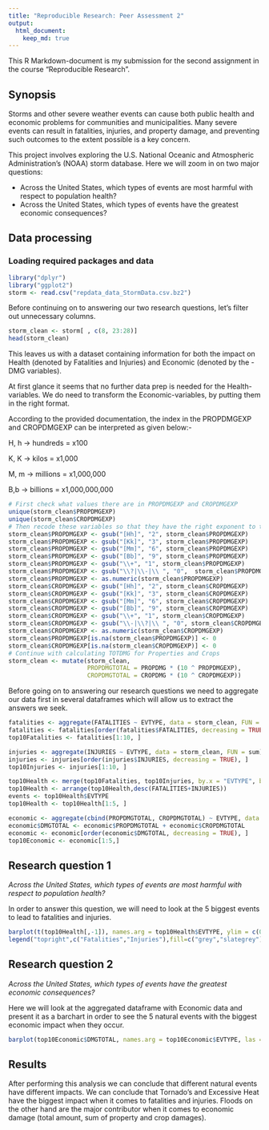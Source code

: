 ```yaml
---
title: "Reproducible Research: Peer Assessment 2"
output: 
  html_document:
    keep_md: true
---
```


This R Markdown-document is my submission for the second assignment in the course "Reproducible Research".

## Synopsis

Storms and other severe weather events can cause both public health and economic problems for communities and municipalities. Many severe events can result in fatalities, injuries, and property damage, and preventing such outcomes to the extent possible is a key concern.

This project involves exploring the U.S. National Oceanic and Atmospheric Administration's (NOAA) storm database. Here we will zoom in on two major questions:

* Across the United States, which types of events are most harmful with respect to population health?
* Across the United States, which types of events have the greatest economic consequences?


## Data processing
### Loading required packages and data

```r
library("dplyr")
library("ggplot2")
storm <- read.csv("repdata_data_StormData.csv.bz2")
```

Before continuing on to answering our two research questions, let's filter out unnecessary columns.

```r
storm_clean <- storm[ , c(8, 23:28)]
head(storm_clean)
```
This leaves us with a dataset containing information for both the impact on Health (denoted by Fatalities and Injuries) and Economic (denoted by the -DMG variables).

At first glance it seems that no further data prep is needed for the Health-variables. We do need to transform the Economic-variables, by putting them in the right format.

According to the provided documentation, the index in the PROPDMGEXP and CROPDMGEXP can be interpreted as given below:-

H, h -> hundreds = x100

K, K -> kilos = x1,000

M, m -> millions = x1,000,000

B,b -> billions = x1,000,000,000


```r
# First check what values there are in PROPDMGEXP and CROPDMGEXP
unique(storm_clean$PROPDMGEXP)
unique(storm_clean$CROPDMGEXP)
# Then recode these variables so that they have the right exponent to them
storm_clean$PROPDMGEXP <- gsub("[Hh]", "2", storm_clean$PROPDMGEXP)
storm_clean$PROPDMGEXP <- gsub("[Kk]", "3", storm_clean$PROPDMGEXP)
storm_clean$PROPDMGEXP <- gsub("[Mm]", "6", storm_clean$PROPDMGEXP)
storm_clean$PROPDMGEXP <- gsub("[Bb]", "9", storm_clean$PROPDMGEXP)
storm_clean$PROPDMGEXP <- gsub("\\+", "1", storm_clean$PROPDMGEXP)
storm_clean$PROPDMGEXP <- gsub("\\?|\\-|\\ ", "0",  storm_clean$PROPDMGEXP)
storm_clean$PROPDMGEXP <- as.numeric(storm_clean$PROPDMGEXP)
storm_clean$CROPDMGEXP <- gsub("[Hh]", "2", storm_clean$CROPDMGEXP)
storm_clean$CROPDMGEXP <- gsub("[Kk]", "3", storm_clean$CROPDMGEXP)
storm_clean$CROPDMGEXP <- gsub("[Mm]", "6", storm_clean$CROPDMGEXP)
storm_clean$CROPDMGEXP <- gsub("[Bb]", "9", storm_clean$CROPDMGEXP)
storm_clean$CROPDMGEXP <- gsub("\\+", "1", storm_clean$CROPDMGEXP)
storm_clean$CROPDMGEXP <- gsub("\\-|\\?|\\ ", "0", storm_clean$CROPDMGEXP)
storm_clean$CROPDMGEXP <- as.numeric(storm_clean$CROPDMGEXP)
storm_clean$PROPDMGEXP[is.na(storm_clean$PROPDMGEXP)] <- 0
storm_clean$CROPDMGEXP[is.na(storm_clean$CROPDMGEXP)] <- 0
# Continue with calculating TOTDMG for Properties and Crops
storm_clean <- mutate(storm_clean, 
                      PROPDMGTOTAL = PROPDMG * (10 ^ PROPDMGEXP), 
                      CROPDMGTOTAL = CROPDMG * (10 ^ CROPDMGEXP))
```

Before going on to answering our research questions we need to aggregate our data first in several dataframes which will allow us to extract the answers we seek.

```r
fatalities <- aggregate(FATALITIES ~ EVTYPE, data = storm_clean, FUN = sum)
fatalities <- fatalities[order(fatalities$FATALITIES, decreasing = TRUE), ]
top10Fatalities <- fatalities[1:10, ]
```

```r
injuries <- aggregate(INJURIES ~ EVTYPE, data = storm_clean, FUN = sum)
injuries <- injuries[order(injuries$INJURIES, decreasing = TRUE), ]
top10Injuries <- injuries[1:10, ]
```

```r
top10Health <- merge(top10Fatalities, top10Injuries, by.x = "EVTYPE", by.y = "EVTYPE")
top10Health <- arrange(top10Health,desc(FATALITIES+INJURIES))
events <- top10Health$EVTYPE
top10Health <- top10Health[1:5, ]
```

```r
economic <- aggregate(cbind(PROPDMGTOTAL, CROPDMGTOTAL) ~ EVTYPE, data = storm_clean, FUN=sum)
economic$DMGTOTAL <- economic$PROPDMGTOTAL + economic$CROPDMGTOTAL
economic <- economic[order(economic$DMGTOTAL, decreasing = TRUE), ]
top10Economic <- economic[1:5,]
```


## Research question 1

<i> Across the United States, which types of events are most harmful with respect to population health? </i>

In order to answer this question, we will need to look at the 5 biggest events to lead to fatalities and injuries.

```r
barplot(t(top10Health[,-1]), names.arg = top10Health$EVTYPE, ylim = c(0,100000), beside = T, cex.names = 0.8, col = c("grey", "slategrey"), main="Natural Disasters w/ Biggest Impact on Public Health")
legend("topright",c("Fatalities","Injuries"),fill=c("grey","slategrey"),bty = "n")
```



## Research question 2

<i>Across the United States, which types of events have the greatest economic consequences? </i>

Here we will look at the aggregated dataframe with Economic data and present it as a barchart in order to see the 5 natural events with the biggest economic impact when they occur.

```r
barplot(top10Economic$DMGTOTAL, names.arg = top10Economic$EVTYPE, las = 2, col = "slategrey", main = "Natural Disasters w/ Biggest Economic Impact", ylab = "Total damage")
```

## Results

After performing this analysis we can conclude that different natural events have different impacts. We can conclude that Tornado's and Excessive Heat have the biggest impact when it comes to fatalities and injuries. Floods on the other hand are the major contributor when it comes to economic damage (total amount, sum of property and crop damages).
